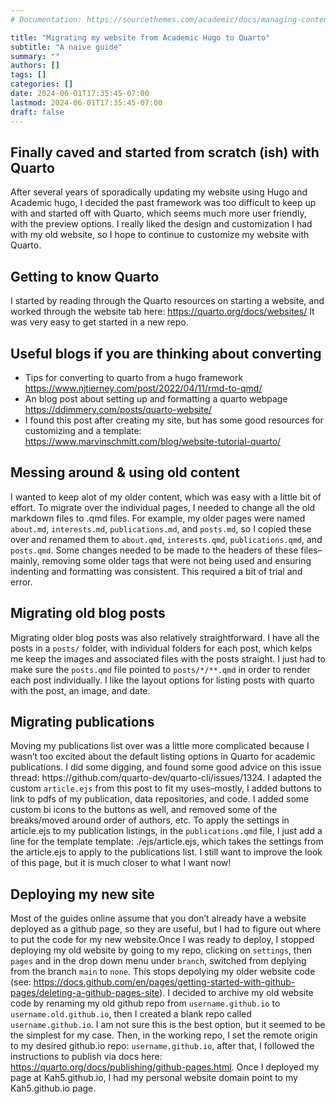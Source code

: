 ```yaml
---
# Documentation: https://sourcethemes.com/academic/docs/managing-content/

title: "Migrating my website from Academic Hugo to Quarto"
subtitle: "A naive guide"
summary: ""
authors: []
tags: []
categories: []
date: 2024-06-01T17:35:45-07:00
lastmod: 2024-06-01T17:35:45-07:00
draft: false
---
```


## Finally caved and started from scratch (ish) with Quarto

After several years of sporadically updating my website using Hugo and Academic hugo, I decided the past framework was too difficult to keep up with and started off with Quarto, which seems much more user friendly, with the preview options. I really liked the design and customization I had with my old website, so I hope to continue to customize my website with Quarto.

## Getting to know Quarto

I started by reading through the Quarto resources on starting a website, and worked through the website tab here: <https://quarto.org/docs/websites/> It was very easy to get started in a new repo.

## Useful blogs if you are thinking about converting

- Tips for converting to quarto from a hugo framework <https://www.njtierney.com/post/2022/04/11/rmd-to-qmd/>
- An blog post about setting up and formatting a quarto webpage <https://ddimmery.com/posts/quarto-website/>
- I found this post after creating my site, but has some good resources for customizing and a template: <https://www.marvinschmitt.com/blog/website-tutorial-quarto/>

## Messing around & using old content

I wanted to keep alot of my older content, which was easy with a little bit of effort. To migrate over the individual pages, I needed to change all the old markdown files to .qmd files. For example, my older pages were named `about.md`, `interests.md`, `publications.md`, and `posts.md`, so I copied these over and renamed them to `about.qmd`, `interests.qmd`, `publications.qmd`, and `posts.qmd`. Some changes needed to be made to the headers of these files--mainly, removing some older tags that were not being used and ensuring indenting and formatting was consistent. This required a bit of trial and error.

## Migrating old blog posts

Migrating older blog posts was also relatively straightforward. I have all the posts in a `posts/` folder, with individual folders for each post, which kelps me keep the images and associated files with the posts straight. I just had to make sure the `posts.qmd` file pointed to `posts/*/**.qmd` in order to render each post individually. I like the layout options for listing posts with quarto with the post, an image, and date.

## Migrating publications

Moving my publications list over was a little more complicated because I wasn't too excited about the default listing options in Quarto for academic publications. I did some digging, and found some good advice on this issue thread: https://github.com/quarto-dev/quarto-cli/issues/1324. I adapted the custom `article.ejs` from this post to fit my uses--mostly, I added buttons to link to pdfs of my publication, data repositories, and code. I added some custom bi icons to the buttons as well, and removed some of the breaks/moved around order of authors, etc. To apply the settings in article.ejs to my publication listings, in the `publications.qmd` file, I just add a line for the template template: ./ejs/article.ejs, which takes the settings from the article.ejs to apply to the publications list. I still want to improve the look of this page, but it is much closer to what I want now!

## Deploying my new site

Most of the guides online assume that you don't already have a website deployed as a github page, so they are useful, but I had to figure out where to put the code for my new website.Once I was ready to deploy, I stopped deploying my old website by going to my repo, clicking on `settings`, then `pages` and in the drop down menu under `branch`, switched from deplying from the branch `main` to `none`. This stops depolying my older website code (see: <https://docs.github.com/en/pages/getting-started-with-github-pages/deleting-a-github-pages-site>). I decided to archive my old website code by renaming my old github repo from `username.github.io` to `username.old.github.io`, then I created a blank repo called `username.github.io`. I am not sure this is the best option, but it seemed to be the simplest for my case. Then, in the working repo, I set the remote origin to my desired github.io repo: `username.github.io`, after that, I followed the instructions to publish via docs here: <https://quarto.org/docs/publishing/github-pages.html>. Once I deployed my page at Kah5.github.io, I had my personal website domain point to my Kah5.github.io page.
